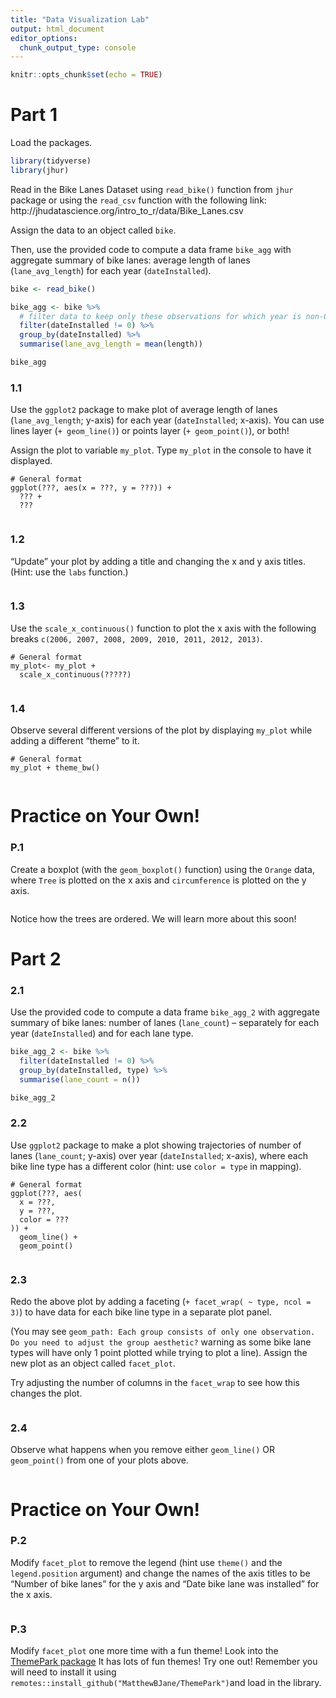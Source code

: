 ```yaml
---
title: "Data Visualization Lab"
output: html_document
editor_options: 
  chunk_output_type: console
---
```


```r
knitr::opts_chunk$set(echo = TRUE)
```

# Part 1

Load the packages.

```r
library(tidyverse)
library(jhur)
```

Read in the Bike Lanes Dataset using `read_bike()` function from `jhur` package or using the `read_csv` function with the following link:
http://jhudatascience.org/intro_to_r/data/Bike_Lanes.csv

Assign the data to an object called `bike`. 

Then, use the provided code to compute a data frame `bike_agg` with aggregate summary of bike lanes: average length of lanes (`lane_avg_length`) for each year (`dateInstalled`). 

```r
bike <- read_bike()

bike_agg <- bike %>%
  # filter data to keep only these observations for which year is non-0
  filter(dateInstalled != 0) %>%
  group_by(dateInstalled) %>%
  summarise(lane_avg_length = mean(length))

bike_agg
```

### 1.1

Use the `ggplot2` package to make plot of average length of lanes (`lane_avg_length`; y-axis) for each year (`dateInstalled`; x-axis). You can use lines layer (`+ geom_line()`) or points layer (`+ geom_point()`), or both!

Assign the plot to variable `my_plot`. Type `my_plot` in the console to have it displayed.

```
# General format
ggplot(???, aes(x = ???, y = ???)) +
  ??? +
  ???
```

```r

```

### 1.2

"Update" your plot by adding a title and changing the x and y axis titles. (Hint: use the `labs` function.)

```r

```

### 1.3

Use the `scale_x_continuous()` function to plot the x axis with the following breaks `c(2006, 2007, 2008, 2009, 2010, 2011, 2012, 2013)`. 

```
# General format
my_plot<- my_plot +
  scale_x_continuous(?????)
```

```r

```

### 1.4

Observe several different versions of the plot by displaying `my_plot` while adding a different "theme" to it. 

```
# General format
my_plot + theme_bw()
```

```r

```


# Practice on Your Own!

### P.1

Create a boxplot (with the `geom_boxplot()` function) using the `Orange` data, where `Tree` is plotted on the x axis and `circumference` is plotted on the y axis. 

```r

```

Notice how the trees are ordered. We will learn more about this soon!


# Part 2

### 2.1

Use the provided code to compute a data frame `bike_agg_2` with aggregate summary of bike lanes: number of lanes (`lane_count`) -- separately for each year (`dateInstalled`) and for each lane type. 

```r
bike_agg_2 <- bike %>%
  filter(dateInstalled != 0) %>%
  group_by(dateInstalled, type) %>%
  summarise(lane_count = n())

bike_agg_2
```

### 2.2

Use `ggplot2` package to make a plot showing trajectories of number of lanes (`lane_count`; y-axis) over year (`dateInstalled`; x-axis), where each bike line type has a different color (hint: use `color = type` in mapping).

```
# General format
ggplot(???, aes(
  x = ???,
  y = ???,
  color = ???
)) +
  geom_line() +
  geom_point()
```

```r

```

### 2.3

Redo the above plot by adding a faceting  (`+ facet_wrap( ~ type, ncol = 3)`) to have data for each bike line type in a separate plot panel. 

(You may see `geom_path: Each group consists of only one observation. Do you need to adjust the group aesthetic?` warning as some bike lane types will have only 1 point plotted while trying to plot a line).
Assign the new plot as an object called `facet_plot`.

Try adjusting the number of columns in the `facet_wrap` to see how this changes the plot.

```r

```

### 2.4

Observe what happens when you remove either `geom_line()` OR `geom_point()` from one of your plots above.

```r

```


# Practice on Your Own!

### P.2

Modify `facet_plot` to remove the legend (hint use `theme()` and the `legend.position` argument) and change the names of the axis titles to be "Number of bike lanes" for the y axis and "Date bike lane was installed" for the x axis. 

```r

```

### P.3

Modify `facet_plot` one more time with a fun theme! Look into the [ThemePark package](https://github.com/MatthewBJane/ThemePark) It has lots of fun themes! Try one out! Remember you will need to install it using `remotes::install_github("MatthewBJane/ThemePark")`and load in the library. 

```r

```
